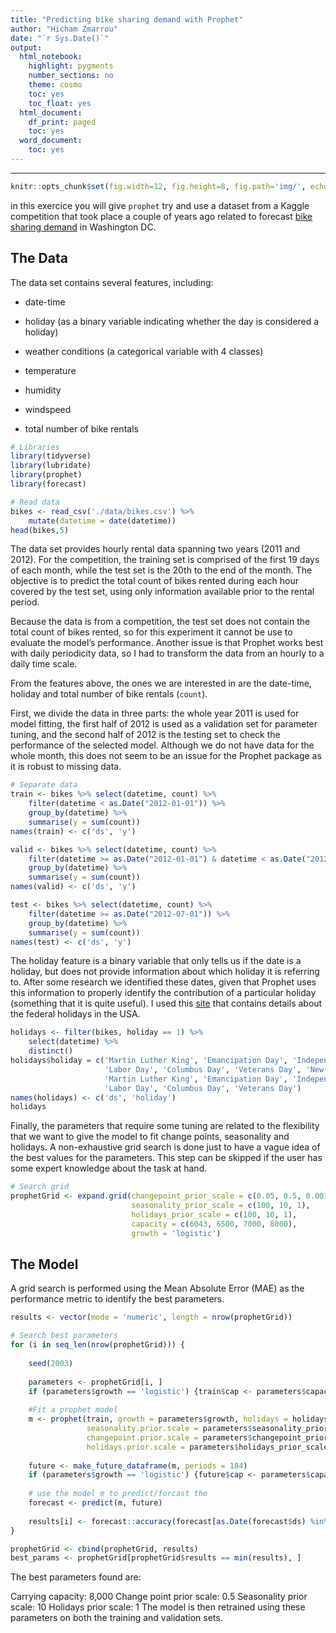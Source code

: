 ---
title: "Predicting bike sharing demand with Prophet"
author: "Hicham Zmarrou"
date: "`r Sys.Date()`"
output:
  html_notebook:
    highlight: pygments
    number_sections: no
    theme: cosmo
    toc: yes
    toc_float: yes
  html_document:
    df_print: paged
    toc: yes
  word_document:
    toc: yes
---
___________________________________________________________________________________________________________



```{r global_options, include=FALSE}
knitr::opts_chunk$set(fig.width=12, fig.height=8, fig.path='img/', echo=TRUE, warning=FALSE, message=FALSE,digits = 3)
```

in this exercice you will give `prophet` try and  use a dataset from a Kaggle competition that took place a couple of years ago related to forecast [bike sharing demand](https://www.kaggle.com/c/bike-sharing-demand) in Washington DC.



## The Data
The data set contains several features, including:

* date-time

* holiday (as a binary variable indicating whether the day is considered a holiday)

* weather conditions (a categorical variable with 4 classes)

* temperature

* humidity

* windspeed

* total number of bike rentals

```{r}
# Libraries
library(tidyverse)
library(lubridate)
library(prophet)
library(forecast)

# Read data
bikes <- read_csv('./data/bikes.csv') %>%
    mutate(datetime = date(datetime))
head(bikes,5)
```




The data set provides hourly rental data spanning two years (2011 and 2012). For the competition, the training set is comprised of the first 19 days of each month, while the test set is the 20th to the end of the month. The objective is to predict the total count of bikes rented during each hour covered by the test set, using only information available prior to the rental period.

Because the data is from a competition, the test set does not contain the total count of bikes rented, so for this experiment it cannot be use to evaluate the model's performance. Another issue is that Prophet works best with daily periodicity data, so I had to transform the data from an hourly to a daily time scale.

From the features above, the ones we are interested in are the date-time, holiday and total number of bike rentals (`count`).



First, we divide the data in three parts: the whole year 2011 is used for model fitting, the first half of 2012 is used as a validation set for parameter tuning, and the second half of 2012 is the testing set to check the performance of the selected model. Although we do not have data for the whole month, this does not seem to be an issue for the Prophet package as it is robust to missing data.


```{r}
# Separate data
train <- bikes %>% select(datetime, count) %>%
    filter(datetime < as.Date("2012-01-01")) %>%
    group_by(datetime) %>%
    summarise(y = sum(count))
names(train) <- c('ds', 'y')

valid <- bikes %>% select(datetime, count) %>%
    filter(datetime >= as.Date("2012-01-01") & datetime < as.Date("2012-07-01")) %>%
    group_by(datetime) %>%
    summarise(y = sum(count))
names(valid) <- c('ds', 'y')

test <- bikes %>% select(datetime, count) %>%
    filter(datetime >= as.Date("2012-07-01")) %>%
    group_by(datetime) %>%
    summarise(y = sum(count))
names(test) <- c('ds', 'y')
```


The holiday feature is a binary variable that only tells us if the date is a holiday, but does not provide information about which holiday it is referring to. 
After some research we identified these dates, given that Prophet uses this information to properly identify the contribution of a particular holiday (something that it is quite useful). I used this [site](http://www.officeholidays.com/countries/usa/2011.php) that contains details about the federal holidays in the USA.

```{r}
holidays <- filter(bikes, holiday == 1) %>% 
    select(datetime) %>%
    distinct()
holidays$holiday = c('Martin Luther King', 'Emancipation Day', 'Independence Day',
                     'Labor Day', 'Columbus Day', 'Veterans Day', 'New Year', 
                     'Martin Luther King', 'Emancipation Day', 'Independence Day',
                     'Labor Day', 'Columbus Day', 'Veterans Day')
names(holidays) <- c('ds', 'holiday')
holidays
```




Finally, the parameters that require some tuning are related to the flexibility that we want to give the model to fit change points, seasonality and holidays. A non-exhaustive grid search is done just to have a vague idea of the best values for the parameters. This step can be skipped if the user has some expert knowledge about the task at hand.


```{r}
# Search grid
prophetGrid <- expand.grid(changepoint_prior_scale = c(0.05, 0.5, 0.001),
                           seasonality_prior_scale = c(100, 10, 1),
                           holidays_prior_scale = c(100, 10, 1),
                           capacity = c(6043, 6500, 7000, 8000),
                           growth = 'logistic')
```


## The Model

A grid search is performed using the Mean Absolute Error (MAE) as the performance metric to identify the best parameters.


```{r}
results <- vector(mode = 'numeric', length = nrow(prophetGrid))

# Search best parameters
for (i in seq_len(nrow(prophetGrid))) {
  
    seed(2003)
  
    parameters <- prophetGrid[i, ]
    if (parameters$growth == 'logistic') {train$cap <- parameters$capacity}
    
    #Fit a prophet model 
    m <- prophet(train, growth = parameters$growth, holidays = holidays,
                 seasonality.prior.scale = parameters$seasonality_prior_scale, 
                 changepoint.prior.scale = parameters$changepoint_prior_scale,
                 holidays.prior.scale = parameters$holidays_prior_scale)
    
    future <- make_future_dataframe(m, periods = 184)
    if (parameters$growth == 'logistic') {future$cap <- parameters$capacity}
    
    # use the model m to predict/forcast the 
    forecast <- predict(m, future)
    
    results[i] <- forecast::accuracy(forecast[as.Date(forecast$ds) %in% valid$ds, 'yhat'], valid$y)[ , 'MAE']
}

prophetGrid <- cbind(prophetGrid, results)
best_params <- prophetGrid[prophetGrid$results == min(results), ]
```



The best parameters found are:

Carrying capacity: 8,000
Change point prior scale: 0.5
Seasonality prior scale: 10
Holidays prior scale: 1
The model is then retrained using these parameters on both the training and validation sets.



